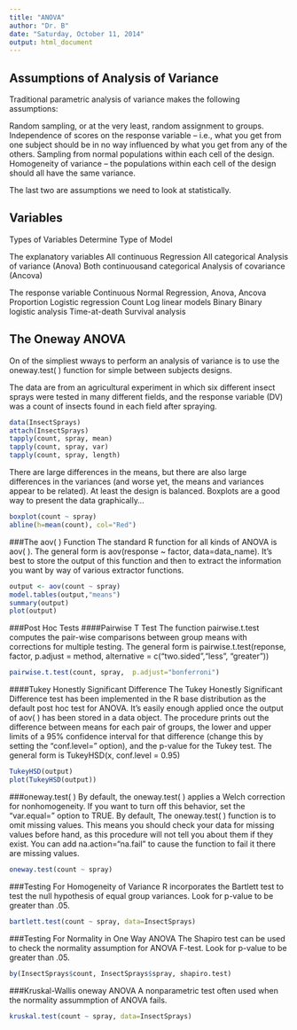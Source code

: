 ```yaml
---
title: "ANOVA"
author: "Dr. B"
date: "Saturday, October 11, 2014"
output: html_document
---
```

Assumptions of Analysis of Variance
------------------------------------
Traditional parametric analysis of variance makes the following assumptions:

Random sampling, or at the very least, random assignment to groups.
Independence of scores on the response variable -- i.e., what you get from one subject should be in no way influenced by what you get from any of the others.
Sampling from normal populations within each cell of the design.
Homogeneity of variance -- the populations within each cell of the design should all have the same variance.

The last two are assumptions we need to look at statistically.

Variables
------------
Types of Variables Determine Type of Model

The explanatory variables
        All continuous                  Regression
        All categorical                 Analysis of variance (Anova)
        Both continuousand categorical  Analysis of covariance (Ancova)
        
The response variable
        Continuous                      Normal Regression, Anova, Ancova
        Proportion                      Logistic regression
        Count                           Log linear models
        Binary                          Binary logistic analysis
        Time-at-death                   Survival analysis

The Oneway ANOVA
----------------
On of the simpliest wways to perform an analysis of variance is to use the oneway.test( ) function for simple between subjects designs. 

The data are from an agricultural experiment in which six different insect sprays were tested in many different fields, and the response variable (DV) was a count of insects found in each field after spraying.
```r
data(InsectSprays)
attach(InsectSprays)
tapply(count, spray, mean)
tapply(count, spray, var)
tapply(count, spray, length)
```

There are large differences in the means, but there are also large differences in the variances (and worse yet, the means and variances appear to be related). At least the design is balanced. Boxplots are a good way to present the data graphically... 
```r
boxplot(count ~ spray)
abline(h=mean(count), col="Red")
```

###The aov( ) Function
The standard R function for all kinds of ANOVA is aov( ). The general form is aov(response ~ factor, data=data_name).  It's best to store the output of this function and then to extract the information you want by way of various extractor functions.
```r
output <- aov(count ~ spray)
model.tables(output,"means")
summary(output)
plot(output)
```

###Post Hoc Tests
####Pairwise T Test
The function pairwise.t.test computes the pair-wise comparisons between group means with corrections for multiple testing. The general form is pairwise.t.test(reponse, factor, p.adjust = method, alternative = c("two.sided","less", "greater"))
```r
pairwise.t.test(count, spray,  p.adjust="bonferroni")
```

####Tukey Honestly Significant Difference
The Tukey Honestly Significant Difference test has been implemented in the R base distribution as the default post hoc test for ANOVA. It's easily enough applied once the output of aov( ) has been stored in a data object.  The procedure prints out the difference between means for each pair of groups, the lower and upper limits of a 95% confidence interval for that difference (change this by setting the "conf.level=" option), and the p-value for the Tukey test.  The general form is TukeyHSD(x, conf.level = 0.95)

```r
TukeyHSD(output)
plot(TukeyHSD(output))
```

###oneway.test( ) 
By default, the oneway.test( ) applies a Welch correction for nonhomogeneity.  If you want to turn off this behavior, set the "var.equal=" option to TRUE.  By default, The oneway.test( ) function is to omit missing values. This means you should check your data for missing values before hand, as this procedure will not tell you about them if they exist.  You can add na.action="na.fail" to cause the function to fail it there are missing values.
```r
oneway.test(count ~ spray)
```

###Testing For Homogeneity of Variance
R incorporates the Bartlett test to test the null hypothesis of equal group variances.  Look for p-value to be greater than .05.
```r
bartlett.test(count ~ spray, data=InsectSprays)
```

###Testing For Normality in One Way ANOVA
The Shapiro test can be used to check the normality assumption for ANOVA F-test. Look for p-value to be greater than .05.
```r
by(InsectSprays$count, InsectSprays$spray, shapiro.test)
```

###Kruskal-Wallis oneway ANOVA
A nonparametric test often used when the normality assummption of ANOVA fails.
```r
kruskal.test(count ~ spray, data=InsectSprays)
```
